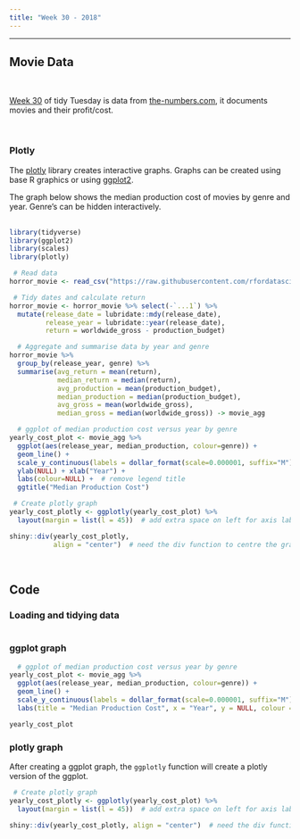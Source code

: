 ```yaml
---
title: "Week 30 - 2018"
---
```


***

## Movie Data
<br>

[Week 30](https://github.com/rfordatascience/tidytuesday/tree/master/data/2018/2018-10-23) of tidy Tuesday is data from
<a href="https://www.the-numbers.com/" target="_blank">the-numbers.com</a>, it documents movies and their profit/cost.

<br>

### Plotly

The <a href="https://plot.ly/r/" target="_blank">plotly</a> library creates interactive graphs. Graphs can be created using base R graphics or using
<a href="https://ggplot2.tidyverse.org/" target="_blank">ggplot2</a>.  

The graph below shows the median production cost of movies by genre and year. Genre's can be hidden interactively.  
<br>


```r
library(tidyverse)
library(ggplot2)
library(scales)
library(plotly)

 # Read data
horror_movie <- read_csv("https://raw.githubusercontent.com/rfordatascience/tidytuesday/master/data/2018/2018-10-23/movie_profit.csv")

 # Tidy dates and calculate return
horror_movie <- horror_movie %>% select(-`...1`) %>%
  mutate(release_date = lubridate::mdy(release_date), 
         release_year = lubridate::year(release_date),
         return = worldwide_gross - production_budget)

  # Aggregate and summarise data by year and genre
horror_movie %>% 
  group_by(release_year, genre) %>%
  summarise(avg_return = mean(return), 
            median_return = median(return),
            avg_production = mean(production_budget), 
            median_production = median(production_budget),
            avg_gross = mean(worldwide_gross), 
            median_gross = median(worldwide_gross)) -> movie_agg
```


```r
  # ggplot of median production cost versus year by genre
yearly_cost_plot <- movie_agg %>% 
  ggplot(aes(release_year, median_production, colour=genre)) +
  geom_line() +
  scale_y_continuous(labels = dollar_format(scale=0.000001, suffix="M")) +  # Change y-axis labels to dollars
  ylab(NULL) + xlab("Year") + 
  labs(colour=NULL) +  # remove legend title
  ggtitle("Median Production Cost")

 # Create plotly graph
yearly_cost_plotly <- ggplotly(yearly_cost_plot) %>% 
  layout(margin = list(l = 45))  # add extra space on left for axis labels

shiny::div(yearly_cost_plotly, 
           align = "center")  # need the div function to centre the graph on the webpage
```

<br>

## Code

### Loading and tidying data

```r
```


### ggplot graph

```r
  # ggplot of median production cost versus year by genre
yearly_cost_plot <- movie_agg %>% 
  ggplot(aes(release_year, median_production, colour=genre)) +
  geom_line() +
  scale_y_continuous(labels = dollar_format(scale=0.000001, suffix="M")) +  # Change y-axis labels to dollars
  labs(title = "Median Production Cost", x = "Year", y = NULL, colour = NULL)  # remove legend title

yearly_cost_plot
```


### plotly graph

After creating a ggplot graph, the `ggplotly` function will create a plotly version of the ggplot.

```r
 # Create plotly graph
yearly_cost_plotly <- ggplotly(yearly_cost_plot) %>% 
  layout(margin = list(l = 45))  # add extra space on left for axis labels

shiny::div(yearly_cost_plotly, align = "center")  # need the div function to centre the graph on the webpage
```
